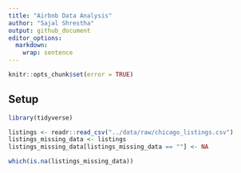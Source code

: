 ```yaml
---
title: "Airbnb Data Analysis"
author: "Sajal Shrestha"
output: github_document
editor_options: 
  markdown: 
    wrap: sentence
---
```


```r
knitr::opts_chunk$set(error = TRUE)
```

## Setup

```r
library(tidyverse)
```

```r
listings <- readr::read_csv("../data/raw/chicago_listings.csv")
listings_missing_data <- listings
listings_missing_data[listings_missing_data == ""] <- NA
```

```r
which(is.na(listings_missing_data))
```


